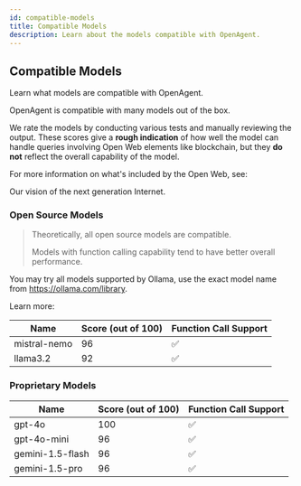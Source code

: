 ```yaml
---
id: compatible-models
title: Compatible Models
description: Learn about the models compatible with OpenAgent.
---
```


## Compatible Models

Learn what models are compatible with OpenAgent.

OpenAgent is compatible with many models out of the box.

We rate the models by conducting various tests and manually reviewing the output. These scores give a **rough indication** of how well the model can handle queries involving Open Web elements like blockchain, but they **do not** reflect the overall capability of the model.

For more information on what's included by the Open Web, see:

<LinkCard id="open-web" />

Our vision of the next generation Internet.

### Open Source Models

> Theoretically, all open source models are compatible.
>
> Models with function calling capability tend to have better overall performance.

You may try all models supported by Ollama, use the exact model name from https://ollama.com/library.

Learn more:

<LinkCard id="ollama" />

| Name | Score (out of 100) | Function Call Support |
|------|-------------------|---------------------|
| mistral-nemo | 96 | ✅ |
| llama3.2 | 92 | ✅ |

### Proprietary Models

| Name | Score (out of 100) | Function Call Support |
|------|-------------------|---------------------|
| gpt-4o | 100 | ✅ |
| gpt-4o-mini | 96 | ✅ |
| gemini-1.5-flash | 96 | ✅ |
| gemini-1.5-pro | 96 | ✅ | 